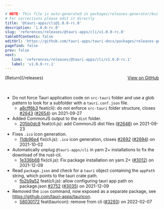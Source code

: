 ```yaml
---

# NOTE: This file is auto-generated in packages/releases-generator/build.ts
# For corrections please edit it directly
title: '@tauri-apps/cli@1.0.0-rc.0'
description: '1.0.0-rc.0'
slug: 'references/releases/@tauri-apps/cli/v1.0.0-rc.0'
tableOfContents: false
editUrl: 'https://github.com/tauri-apps/tauri-docs/packages/releases-generator/build.ts'
pagefind: false
prev: false
next:
   link: 'references/releases/@tauri-apps/cli/v1.0.0-rc.1'
   label: 'v1.0.0-rc.1'
---
```


<div style="margin-bottom:3rem; display: flex; justify-content: space-between; align-items: center"><span>[Return](/releases)</span><span><a href="https://github.com/tauri-apps/tauri/releases/tag/@tauri-apps/cli-v1.0.0-rc.0">View on GitHub</a></span></div>

- Do not force Tauri application code on `src-tauri` folder and use a glob pattern to look for a subfolder with a `tauri.conf.json` file.
  - [a8cff6b3](https://www.github.com/tauri-apps/tauri/commit/a8cff6b3bc3288a53d7cdc5b3cb95d371309d2d6) feat(cli): do not enforce `src-tauri` folder structure, closes [#2643](https://www.github.com/tauri-apps/tauri/pull/2643) ([#2654](https://www.github.com/tauri-apps/tauri/pull/2654)) on 2021-09-27
- Added CommonJS output to the `dist` folder.
  - [205b0dc8](https://www.github.com/tauri-apps/tauri/commit/205b0dc8f30bf70902979a2c0a08c8bc8c8e5360) feat(cli.js): add CommonJS dist files ([#2646](https://www.github.com/tauri-apps/tauri/pull/2646)) on 2021-09-23
- Fixes `.ico` icon generation.
  - [11db96e4](https://www.github.com/tauri-apps/tauri/commit/11db96e440e6cadc1c70992d07bfea3c448208b1) fix(cli.js): `.ico` icon generation, closes [#2692](https://www.github.com/tauri-apps/tauri/pull/2692) ([#2694](https://www.github.com/tauri-apps/tauri/pull/2694)) on 2021-10-02
- Automatically unplug `@tauri-apps/cli` in yarn 2+ installations to fix the download of the rust-cli.
  - [1e336b68](https://www.github.com/tauri-apps/tauri/commit/1e336b6872c3b78caf7c2c6e71e03016c6abdacf) fix(cli.js): Fix package installation on yarn 2+ ([#3012](https://www.github.com/tauri-apps/tauri/pull/3012)) on 2021-12-09
- Read `package.json` and check for a `tauri` object containing the `appPath` string, which points to the tauri crate path.
  - [fb2b9a52](https://www.github.com/tauri-apps/tauri/commit/fb2b9a52f594830c0a68ea40ea429a09892f7ba7) feat(cli.js): allow configuring tauri app path on package.json [#2752](https://www.github.com/tauri-apps/tauri/pull/2752) ([#3035](https://www.github.com/tauri-apps/tauri/pull/3035)) on 2021-12-09
- Removed the `icon` command, now exposed as a separate package, see https://github.com/tauri-apps/tauricon.
  - [58030172](https://www.github.com/tauri-apps/tauri/commit/58030172eddb2403a84b56a21b5bdcebca42c265) feat(tauricon): remove from cli ([#3293](https://www.github.com/tauri-apps/tauri/pull/3293)) on 2022-02-07
